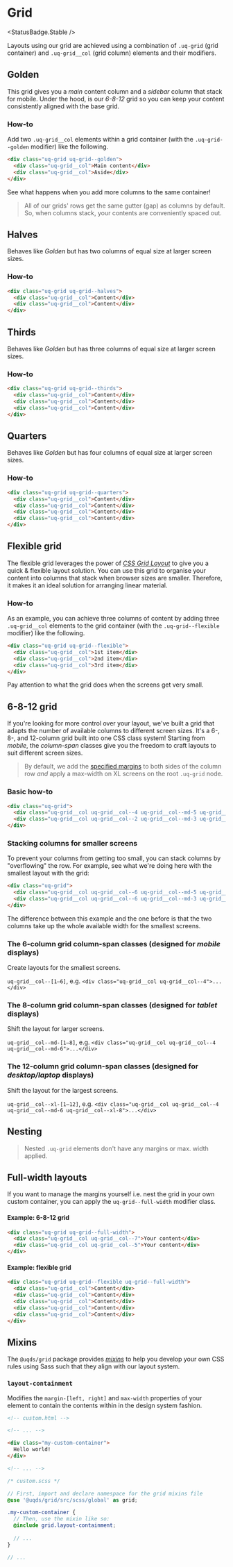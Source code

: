 
# Grid
<StatusBadge.Stable />

Layouts using our grid are achieved using a combination of `.uq-grid` (grid
container) and `.uq-grid__col` (grid column) elements and their modifiers.

## Golden

This grid gives you a *main* content column and a *sidebar* column that stack
for mobile. Under the hood, is our *6-8-12* grid so you can keep your content
consistently aligned with the base grid.

<Story height="160" id="layout-grid--golden" />

### How-to

Add two `.uq-grid__col` elements within a grid container (with the
`.uq-grid--golden` modifier) like the following.

```html
<div class="uq-grid uq-grid--golden">
  <div class="uq-grid__col">Main content</div>
  <div class="uq-grid__col">Aside</div>
</div>
```

See what happens when you add more columns to the same container!

> All of our grids' rows get the same gutter (gap) as columns by default. So,
> when columns stack, your contents are conveniently spaced out.

## Halves

Behaves like *Golden* but has two columns of equal size at larger screen sizes.

<Story height={85} id="layout-grid--halves" />

### How-to

```html
<div class="uq-grid uq-grid--halves">
  <div class="uq-grid__col">Content</div>
  <div class="uq-grid__col">Content</div>
</div>
```

## Thirds

Behaves like *Golden* but has three columns of equal size at larger screen
sizes.

<Story height={85} id="layout-grid--thirds" />

### How-to

```html
<div class="uq-grid uq-grid--thirds">
  <div class="uq-grid__col">Content</div>
  <div class="uq-grid__col">Content</div>
  <div class="uq-grid__col">Content</div>
</div>
```

## Quarters

Behaves like *Golden* but has four columns of equal size at larger screen sizes.

<Story height={85} id="layout-grid--quarters" />

### How-to

```html
<div class="uq-grid uq-grid--quarters">
  <div class="uq-grid__col">Content</div>
  <div class="uq-grid__col">Content</div>
  <div class="uq-grid__col">Content</div>
  <div class="uq-grid__col">Content</div>
</div>
```

## Flexible grid

The flexible grid leverages the power of [*CSS Grid Layout*](https://developer.mozilla.org/en-US/docs/Web/CSS/CSS_Grid_Layout)
to give you a quick & flexible layout solution. You can use this grid to
organise your content into columns that stack when browser sizes are smaller.
Therefore, it makes it an ideal solution for arranging linear material.

<Story height={175} id="layout-grid--flexible-1" />

### How-to

As an example, you can achieve three columns of content by adding three
`.uq-grid__col` elements to the grid container (with the `.uq-grid--flexible`
modifier) like the following.

```html
<div class="uq-grid uq-grid--flexible">
  <div class="uq-grid__col">1st item</div>
  <div class="uq-grid__col">2nd item</div>
  <div class="uq-grid__col">3rd item</div>
</div>
```

<Story height={85} id="layout-grid--flexible-2" />

Pay attention to what the grid does when the screens get very small.

## 6-8-12 grid

If you're looking for more control over your layout, we've built a grid that
adapts the number of available columns to different screen sizes. It's a 6-, 8-,
and 12-column grid built into one CSS class system! Starting from _mobile_, the
_column-span_ classes give you the freedom to craft layouts to suit different
screen sizes.

> By default, we add the [specified margins](?path=/docs/layout-layout--base-layout-grid-visualised#specifications-per-breakpoint)
> to both sides of the column row *and* apply a max-width on XL screens on the
> root `.uq-grid` node.

### Basic how-to

```html
<div class="uq-grid">
  <div class="uq-grid__col uq-grid__col--4 uq-grid__col--md-5 uq-grid__col--xl-8">Content</div>
  <div class="uq-grid__col uq-grid__col--2 uq-grid__col--md-3 uq-grid__col--xl-4">Content</div>
</div>
```

<Story height={200} id="layout-grid--twelve-eight-six-example-1" />

### Stacking columns for smaller screens

To prevent your columns from getting too small, you can stack columns by
"overflowing" the row. For example, see what we're doing here with the smallest
layout with the grid:

```html
<div class="uq-grid">
  <div class="uq-grid__col uq-grid__col--6 uq-grid__col--md-5 uq-grid__col--xl-8">Content</div>
  <div class="uq-grid__col uq-grid__col--6 uq-grid__col--md-3 uq-grid__col--xl-4">Content</div>
</div>
```

The difference between this example and the one before is that the two columns
take up the whole available width for the smallest screens.

<Story height={200} id="layout-grid--twelve-eight-six-example-2" />

### The 6-column grid column-span classes (designed for _mobile_ displays)

Create layouts for the smallest screens.

`uq-grid__col--[1—6]`, e.g. `<div class="uq-grid__col uq-grid__col--4">...</div>`

<Story height={265} id="layout-grid--twelve-eight-six-mobile" />

### The 8-column grid column-span classes (designed for _tablet_ displays)

Shift the layout for larger screens.

`uq-grid__col--md-[1—8]`, e.g. `<div class="uq-grid__col uq-grid__col--4 uq-grid__col--md-6">...</div>` 

<Story height={305} id="layout-grid--twelve-eight-six-tablet" />

### The 12-column grid column-span classes (designed for _desktop/laptop_ displays)

Shift the layout for the largest screens.

`uq-grid__col--xl-[1—12]`, e.g. `<div class="uq-grid__col uq-grid__col--4 uq-grid__col--md-6 uq-grid__col--xl-8">...</div>`

<Story height={430} id="layout-grid--twelve-eight-six-desktop" />

## Nesting

> Nested `.uq-grid` elements don't have any margins or max. width applied.

<Story height={125} id="layout-grid--twelve-eight-six-nested" />

## Full-width layouts

If you want to manage the margins yourself i.e. nest the grid in your own custom
container, you can apply the `uq-grid--full-width` modifier class.

#### Example: 6-8-12 grid

```html
<div class="uq-grid uq-grid--full-width">
  <div class="uq-grid__col uq-grid__col--7">Your content</div>
  <div class="uq-grid__col uq-grid__col--5">Your content</div>
</div>
```

<Story height={85} id="layout-grid--twelve-eight-six-full-width" />

#### Example: flexible grid

```html
<div class="uq-grid uq-grid--flexible uq-grid--full-width">
  <div class="uq-grid__col">Content</div>
  <div class="uq-grid__col">Content</div>
  <div class="uq-grid__col">Content</div>
  <div class="uq-grid__col">Content</div>
  <div class="uq-grid__col">Content</div>
</div>
```

<Story height={120} id="layout-grid--flexible-full-width" />

## Mixins

The `@uqds/grid` package provides [*mixins*](https://sass-lang.com/documentation/at-rules/mixin)
to help you develop your own CSS rules using Sass such that they align with our
layout system.

### `layout-containment`

Modifies the `margin-[left, right]` and `max-width` properties of your element
to contain the contents within in the design system fashion.

<Story height={72} id="layout-grid--layout-containment" />

```html
<!-- custom.html -->

<!-- ... -->

<div class="my-custom-container">
  Hello world!
</div>

<!-- ... -->
```

```scss
/* custom.scss */

// First, import and declare namespace for the grid mixins file 
@use '@uqds/grid/src/scss/global' as grid;

.my-custom-container {
  // Then, use the mixin like so:
  @include grid.layout-containment;
  
  // ...
}

// ...
```
